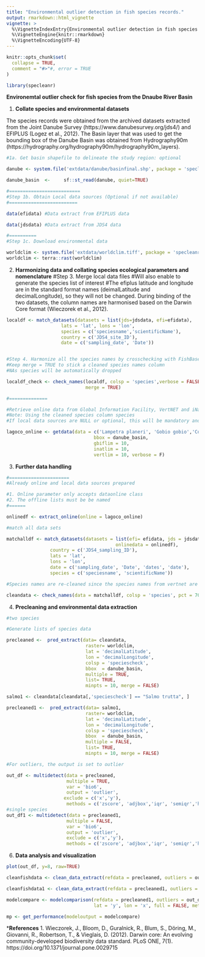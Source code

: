 ```yaml
---
title: "Environmental outlier detection in fish species records."
output: rmarkdown::html_vignette
vignette: >
  %\VignetteIndexEntry{Environmental outlier detection in fish species records.}
  %\VignetteEngine{knitr::rmarkdown}
  %\VignetteEncoding{UTF-8}
---
```


```r
knitr::opts_chunk$set(
  collapse = TRUE,
  comment = "#>"#, error = TRUE
)
```

```r

library(specleanr)

```
**Environemtal outlier check for fish species from the Dnaube River Basin** 

1. **Collate species and environmental datasets**

The species records were obtained from the archived datasets extracted from the Joint Danube Survey (https://www.danubesurvey.org/jds4/) and EFIPLUS (Logez et al., 2012). The Basin layer that was used to get the bounding box of the Danube Basin was obtained from Hydrography90m (https://hydrography.org/hydrography90m/hydrography90m_layers). 

```r

#1a. Get basin shapefile to delineate the study region: optional

danube <- system.file('extdata/danube/basinfinal.shp', package = 'specleanr')

danube_basin  <-     sf::st_read(danube, quiet=TRUE)

#==========================
#Step 1b. Obtain Local data sources (Optional if not available)
#=========================

data(efidata) #Data extract from EFIPLUS data

data(jdsdata) #Data extract from JDS4 data 

#==========
#Step 1c. Download environmental data

worldclim <- system.file('extdata/worldclim.tiff', package = 'specleanr')
worldclim <- terra::rast(worldclim)

```


2. **Harmonizing data and collating species ecological parameters and nomenclature**
#Step 3. Merge local data files 
#Will also enable to generate the species list of interest
#The efiplus latitude and longitude are in the standard format names (deimalLatitude and decimalLongitude), so they will not be changed. During binding of the two datasets, the column names are harmonised based on the Darwin Core format (Wieczorek et al., 2012).  

```r

localdf <- match_datasets(datasets = list(jds=jdsdata, efi=efidata),
                    lats = 'lat', lons = 'lon', 
                    species = c('speciesname','scientificName'),
                    country = c('JDS4_site_ID'),
                    date = c('sampling_date', 'Date'))


#Step 4. Harmonize all the species names by crosschecking with FishBase
#Keep merge = TRUE to stick a cleaned species names column
#NAs species will be automatically dropped

localdf_check <- check_names(localdf, colsp = 'species',verbose = FALSE, pct = 90, 
                             merge = TRUE)

#==============

#Retrieve online data from Global Information Facility, VertNET and iNaturalist
#Note: Using the cleaned species column species
#If local data sources are NULL or optional, this will be mandatory and vice versa

lagoco_online <- getdata(data = c('Lampetra planeri', 'Gobio gobio','Cottus gobio'), 
                                bbox = danube_basin,
                                gbiflim = 10, 
                                inatlim = 10, 
                                vertlim = 10, verbose = F)

```

3. **Further data handling**

```r

#======================
#Already online and local data sources prepared

#1. Online parameter only accepts dataonline class
#2. The offline lists must be be named
#======

onlinedf <- extract_online(online = lagoco_online)

#match all data sets

matchalldf <- match_datasets(datasets = list(efi= efidata, jds = jdsdata, 
                                        onlinedata = onlinedf),
                country = c('JDS4_sampling_ID'),
                lats = 'lat',
                lons = 'lon',
                date = c('sampling_date', 'Date', 'dates', 'date'),
                species = c('speciesname', 'scientificName'))

#Species names are re-cleaned since the species names from vertnet are changed.

cleandata <- check_names(data = matchalldf, colsp = 'species', pct = 70, merge = TRUE)

```

4. **Precleaning and environmental data extraction**

```r

#two species

#Generate lists of species data

precleaned <-  pred_extract(data= cleandata, 
                             raster= worldclim, 
                             lat = 'decimalLatitude',
                             lon = 'decimalLongitude',
                             colsp = 'speciescheck',
                             bbox  = danube_basin,  
                             multiple = TRUE, 
                             list= TRUE, 
                             minpts = 10, merge = FALSE)

salmo1 <- cleandata[cleandata[,'speciescheck'] == "Salmo trutta", ]

precleaned1 <-  pred_extract(data= salmo1, 
                             raster= worldclim, 
                             lat = 'decimalLatitude',
                             lon = 'decimalLongitude',
                             colsp = 'speciescheck',
                             bbox  = danube_basin,  
                             multiple = FALSE, 
                             list= TRUE, 
                             minpts = 10, merge = FALSE)

```




```r

#For outliers, the output is set to outlier

out_df <- multidetect(data = precleaned,
                      multiple = TRUE,
                      var = 'bio6',
                      output = 'outlier',
                     exclude = c('x','y'),
                      methods = c('zscore', 'adjbox','iqr', 'semiqr','hampel','kmeans'))
#single species
out_df1 <- multidetect(data = precleaned1,
                      multiple = FALSE,
                      var = 'bio6',
                      output = 'outlier',
                      exclude = c('x','y'),
                      methods = c('zscore', 'adjbox','iqr', 'semiqr','hampel','kmeans'))

```


6. **Data analysis and visualization**

```r

plot(out_df, y=8, raw=TRUE)

```

```r

cleanfishdata <- clean_data_extract(refdata = precleaned, outliers = out_df, threshold = 0.6)

cleanfishdata1 <- clean_data_extract(refdata = precleaned1, outliers = out_df1, threshold = 0.6)

```

```r

modelcompare <- modelcomparison(refdata = precleaned1, outliers = out_df1, raster = worldclim, 
                                lat = 'y', lon = 'x', full = FALSE, metrics = 'dep')

mp <- get_performance(modeloutput = modelcompare)

```

***References**
1. Wieczorek, J., Bloom, D., Guralnick, R., Blum, S., Döring, M., Giovanni, R., Robertson, T., & Vieglais, D. (2012). Darwin core: An evolving community-developed biodiversity data standard. PLoS ONE, 7(1). https://doi.org/10.1371/journal.pone.0029715

